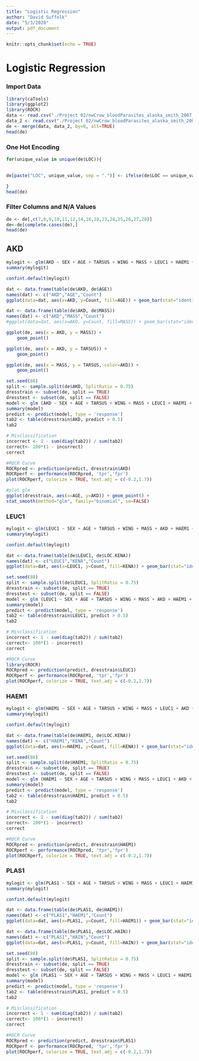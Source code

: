 ```yaml
---
title: "Logistic Regression"
author: "David Suffolk"
date: "5/3/2020"
output: pdf_document
---
```


```r
knitr::opts_chunk$set(echo = TRUE)
```

# Logistic Regression #

### Import Data ###  

```r
library(caTools)
library(ggplot2)
library(ROCR)
data <- read.csv("./Project 02/nwCrow_bloodParasites_alaska_smith_2007_2008/nwCrow_sampling_alaska_smith_2007_2008.csv")
data_2 <- read.csv("./Project 02/nwCrow_bloodParasites_alaska_smith_2007_2008/nwCrow_bloodParasites_alaska_smith_2007_2008.csv")
de <- merge(data, data_2, by=0, all=TRUE)
head(de)
```

### One Hot Encoding ###

```r
for(unique_value in unique(de$LOC)){
 

de[paste("LOC", unique_value, sep = ".")] <- ifelse(de$LOC == unique_value, 1, 0)

}
head(de)
```

### Filter Columns and N/A Values###

```r
de <- de[,c(7,8,9,10,11,12,14,16,18,23,24,25,26,27,28)]
de<-de[complete.cases(de),]
head(de)
```


## AKD ##


```r
mylogit <- glm(AKD ~ SEX + AGE + TARSUS + WING + MASS + LEUC1 + HAEM1 + PLAS1 + LOC.SEWA + LOC.KENA + LOC.VALD + LOC.HAIN + LOC.JUNE + LOC.HOME, data = de, family = "binomial")
summary(mylogit)
```
  
  
```r
confint.default(mylogit)
```

```r
dat <- data.frame(table(de$AKD, de$AGE))
names(dat) <- c("AKD","AGE","Count")
ggplot(data=dat, aes(x=AKD, y=Count, fill=AGE)) + geom_bar(stat="identity")
```

```r
dat <- data.frame(table(de$AKD, de$MASS))
names(dat) <- c("AKD","MASS","Count")
#ggplot(data=dat, aes(x=AKD, y=Count, fill=MASS)) + geom_bar(stat="identity")

ggplot(de, aes(x = AKD, y = MASS)) +
    geom_point()

ggplot(de, aes(x = AKD, y = TARSUS)) +
    geom_point()
```
  
```r
ggplot(de, aes(x = MASS, y = TARSUS, color=AKD)) +
    geom_point()
```
  
```r
set.seed(88)
split <- sample.split(de$AKD, SplitRatio = 0.75)
dresstrain <- subset(de, split == TRUE)
dresstest <- subset(de, split == FALSE)
model <- glm (AKD ~ SEX + AGE + TARSUS + WING + MASS + LEUC1 + HAEM1 + PLAS1 + LOC.SEWA + LOC.KENA + LOC.VALD + LOC.HAIN + LOC.JUNE + LOC.HOME, data = dresstrain, family = "binomial")
summary(model)
predict <- predict(model, type = 'response')
tab2 <- table(dresstrain$AKD, predict > 0.5)
tab2
```

```r
# Misclassification
incorrect <- 1 - sum(diag(tab2)) / sum(tab2)
correct<- 100*(1 - incorrect)
correct
```

```r
#ROCR Curve
ROCRpred <- prediction(predict, dresstrain$AKD)
ROCRperf <- performance(ROCRpred, 'tpr','fpr')
plot(ROCRperf, colorize = TRUE, text.adj = c(-0.2,1.7))
```
  
```r
#plot glm
ggplot(dresstrain, aes(x=AGE, y=AKD)) + geom_point() + 
stat_smooth(method="glm", family="binomial", se=FALSE)
```

### LEUC1 ###  

```r
mylogit <- glm(LEUC1 ~ SEX + AGE + TARSUS + WING + MASS + AKD + HAEM1 + PLAS1 + LOC.SEWA + LOC.KENA + LOC.VALD + LOC.HAIN + LOC.JUNE + LOC.HOME, data = de, family = "binomial")
summary(mylogit)
```
  
  
```r
confint.default(mylogit)
```

```r
dat <- data.frame(table(de$LEUC1, de$LOC.KENA))
names(dat) <- c("LEUC1","KENA","Count")
ggplot(data=dat, aes(x=LEUC1, y=Count, fill=KENA)) + geom_bar(stat="identity")
```
  
```r
set.seed(88)
split <- sample.split(de$LEUC1, SplitRatio = 0.75)
dresstrain <- subset(de, split == TRUE)
dresstest <- subset(de, split == FALSE)
model <- glm (LEUC1 ~ SEX + AGE + TARSUS + WING + MASS + AKD + HAEM1 + PLAS1 + LOC.SEWA + LOC.KENA + LOC.VALD + LOC.HAIN + LOC.JUNE + LOC.HOME, data = dresstrain, family = "binomial")
summary(model)
predict <- predict(model, type = 'response')
tab2 <- table(dresstrain$LEUC1, predict > 0.5)
tab2
```

```r
# Misclassification
incorrect <- 1 - sum(diag(tab2)) / sum(tab2)
correct<- 100*(1 - incorrect)
correct
```

```r
#ROCR Curve
library(ROCR)
ROCRpred <- prediction(predict, dresstrain$LEUC1)
ROCRperf <- performance(ROCRpred, 'tpr','fpr')
plot(ROCRperf, colorize = TRUE, text.adj = c(-0.2,1.7))
```


### HAEM1 ###  

```r
mylogit <- glm(HAEM1 ~ SEX + AGE + TARSUS + WING + MASS + LEUC1 + AKD + PLAS1 + LOC.SEWA + LOC.KENA + LOC.VALD + LOC.HAIN + LOC.JUNE + LOC.HOME, data = de, family = "binomial")
summary(mylogit)
```
  
  
```r
confint.default(mylogit)
```

```r
dat <- data.frame(table(de$HAEM1, de$LOC.KENA))
names(dat) <- c("HAEM1","KENA","Count")
ggplot(data=dat, aes(x=HAEM1, y=Count, fill=KENA)) + geom_bar(stat="identity")
```
  
```r
set.seed(88)
split <- sample.split(de$HAEM1, SplitRatio = 0.75)
dresstrain <- subset(de, split == TRUE)
dresstest <- subset(de, split == FALSE)
model <- glm (HAEM1 ~ SEX + AGE + TARSUS + WING + MASS + LEUC1 + AKD + PLAS1 + LOC.SEWA + LOC.KENA + LOC.VALD + LOC.HAIN + LOC.JUNE + LOC.HOME, data = dresstrain, family = "binomial")
summary(model)
predict <- predict(model, type = 'response')
tab2 <- table(dresstrain$HAEM1, predict > 0.5)
tab2
```

```r
# Misclassification
incorrect <- 1 - sum(diag(tab2)) / sum(tab2)
correct<- 100*(1 - incorrect)
correct
```

```r
#ROCR Curve
ROCRpred <- prediction(predict, dresstrain$HAEM1)
ROCRperf <- performance(ROCRpred, 'tpr','fpr')
plot(ROCRperf, colorize = TRUE, text.adj = c(-0.2,1.7))
```


### PLAS1 ###  

```r
mylogit <- glm(PLAS1 ~ SEX + AGE + TARSUS + WING + MASS + LEUC1 + HAEM1 + AKD + LOC.SEWA + LOC.KENA + LOC.VALD + LOC.HAIN + LOC.JUNE + LOC.HOME, data = de, family = "binomial")
summary(mylogit)
```
  
```r
confint.default(mylogit)
```

```r
dat <- data.frame(table(de$PLAS1, de$HAEM1))
names(dat) <- c("PLAS1","HAEM1","Count")
ggplot(data=dat, aes(x=PLAS1, y=Count, fill=HAEM1)) + geom_bar(stat="identity")
```

```r
dat <- data.frame(table(de$PLAS1, de$LOC.HAIN))
names(dat) <- c("PLAS1","HAIN","Count")
ggplot(data=dat, aes(x=PLAS1, y=Count, fill=HAIN)) + geom_bar(stat="identity")
```
  
```r
set.seed(88)
split <- sample.split(de$PLAS1, SplitRatio = 0.75)
dresstrain <- subset(de, split == TRUE)
dresstest <- subset(de, split == FALSE)
model <- glm (PLAS1 ~ SEX + AGE + TARSUS + WING + MASS + LEUC1 + HAEM1 + AKD + LOC.SEWA + LOC.KENA + LOC.VALD + LOC.HAIN + LOC.JUNE + LOC.HOME, data = dresstrain, family = "binomial")
summary(model)
predict <- predict(model, type = 'response')
tab2 <- table(dresstrain$PLAS1, predict > 0.5)
tab2
```

```r
# Misclassification
incorrect <- 1 - sum(diag(tab2)) / sum(tab2)
correct<- 100*(1 - incorrect)
correct
```

```r
#ROCR Curve
ROCRpred <- prediction(predict, dresstrain$PLAS1)
ROCRperf <- performance(ROCRpred, 'tpr','fpr')
plot(ROCRperf, colorize = TRUE, text.adj = c(-0.2,1.7))
```
 
